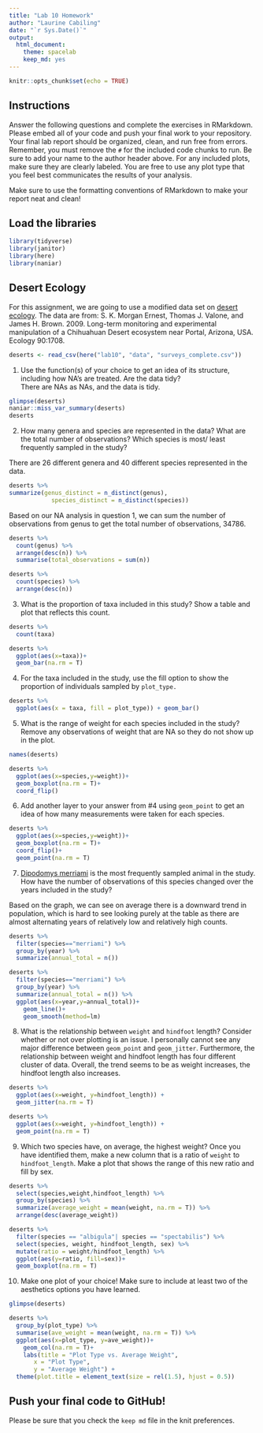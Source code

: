```yaml
---
title: "Lab 10 Homework"
author: "Laurine Cabiling"
date: "`r Sys.Date()`"
output:
  html_document: 
    theme: spacelab
    keep_md: yes
---
```


```r
knitr::opts_chunk$set(echo = TRUE)
```

## Instructions
Answer the following questions and complete the exercises in RMarkdown. Please embed all of your code and push your final work to your repository. Your final lab report should be organized, clean, and run free from errors. Remember, you must remove the `#` for the included code chunks to run. Be sure to add your name to the author header above. For any included plots, make sure they are clearly labeled. You are free to use any plot type that you feel best communicates the results of your analysis.  

Make sure to use the formatting conventions of RMarkdown to make your report neat and clean!  

## Load the libraries
```r
library(tidyverse)
library(janitor)
library(here)
library(naniar)
``` 

## Desert Ecology
For this assignment, we are going to use a modified data set on [desert ecology](http://esapubs.org/archive/ecol/E090/118/). The data are from: S. K. Morgan Ernest, Thomas J. Valone, and James H. Brown. 2009. Long-term monitoring and experimental manipulation of a Chihuahuan Desert ecosystem near Portal, Arizona, USA. Ecology 90:1708.
```r
deserts <- read_csv(here("lab10", "data", "surveys_complete.csv"))
```

1. Use the function(s) of your choice to get an idea of its structure, including how NA's are treated. Are the data tidy?  
There are NAs as NAs, and the data is tidy. 
```r
glimpse(deserts)
naniar::miss_var_summary(deserts)
deserts
```

2. How many genera and species are represented in the data? What are the total number of observations? Which species is most/ least frequently sampled in the study?

There are 26 different genera and 40 different species represented in the data.
```r
deserts %>% 
summarize(genus_distinct = n_distinct(genus),
            species_distinct = n_distinct(species))
```
Based on our NA analysis in question 1, we can sum the number of observations from genus to get the total number of observations, 34786.  
```r
deserts %>% 
  count(genus) %>% 
  arrange(desc(n)) %>% 
  summarise(total_observations = sum(n))
```

```r
deserts %>% 
  count(species) %>% 
  arrange(desc(n)) 
```

3. What is the proportion of taxa included in this study? Show a table and plot that reflects this count.
```r
deserts %>% 
  count(taxa)
```

```r
deserts %>% 
  ggplot(aes(x=taxa))+
  geom_bar(na.rm = T)
```

4. For the taxa included in the study, use the fill option to show the proportion of individuals sampled by `plot_type.`
```r
deserts %>% 
  ggplot(aes(x = taxa, fill = plot_type)) + geom_bar() 
```

5. What is the range of weight for each species included in the study? Remove any observations of weight that are NA so they do not show up in the plot.
```r
names(deserts)
```

```r
deserts %>% 
  ggplot(aes(x=species,y=weight))+
  geom_boxplot(na.rm = T)+
  coord_flip()
```

6. Add another layer to your answer from #4 using `geom_point` to get an idea of how many measurements were taken for each species.
```r
deserts %>% 
  ggplot(aes(x=species,y=weight))+
  geom_boxplot(na.rm = T)+
  coord_flip()+
  geom_point(na.rm = T)
```

7. [Dipodomys merriami](https://en.wikipedia.org/wiki/Merriam's_kangaroo_rat) is the most frequently sampled animal in the study. How have the number of observations of this species changed over the years included in the study?

Based on the graph, we can see on average there is a downward trend in population, which is hard to see looking purely at the table as there are almost alternating years of relatively low and relatively high counts. 
```r
deserts %>% 
  filter(species=="merriami") %>% 
  group_by(year) %>% 
  summarize(annual_total = n())
```
```r
deserts %>% 
  filter(species=="merriami") %>% 
  group_by(year) %>% 
  summarize(annual_total = n()) %>% 
  ggplot(aes(x=year,y=annual_total))+
    geom_line()+
    geom_smooth(method=lm)
```

8. What is the relationship between `weight` and `hindfoot` length? Consider whether or not over plotting is an issue.
I personally cannot see any major difference between `geom_point` and `geom_jitter`. Furthermore, the relationship between weight and hindfoot length has four different cluster of data. Overall, the trend seems to be as weight increases, the hindfoot length also increases. 
```r
deserts %>% 
  ggplot(aes(x=weight, y=hindfoot_length)) +
  geom_jitter(na.rm = T)
```
```r
deserts %>% 
  ggplot(aes(x=weight, y=hindfoot_length)) +
  geom_point(na.rm = T)
```

9. Which two species have, on average, the highest weight? Once you have identified them, make a new column that is a ratio of `weight` to `hindfoot_length`. Make a plot that shows the range of this new ratio and fill by sex.
```r
deserts %>% 
  select(species,weight,hindfoot_length) %>% 
  group_by(species) %>% 
  summarize(average_weight = mean(weight, na.rm = T)) %>% 
  arrange(desc(average_weight))
```
```r
deserts %>% 
  filter(species == "albigula"| species == "spectabilis") %>% 
  select(species, weight, hindfoot_length, sex) %>% 
  mutate(ratio = weight/hindfoot_length) %>% 
  ggplot(aes(y=ratio, fill=sex))+
  geom_boxplot(na.rm = T)
```

10. Make one plot of your choice! Make sure to include at least two of the aesthetics options you have learned.
```r
glimpse(deserts)
```
```r
deserts %>% 
  group_by(plot_type) %>% 
  summarise(ave_weight = mean(weight, na.rm = T)) %>% 
  ggplot(aes(x=plot_type, y=ave_weight))+
    geom_col(na.rm = T)+
    labs(title = "Plot Type vs. Average Weight",
       x = "Plot Type",
       y = "Average Weight") +
  theme(plot.title = element_text(size = rel(1.5), hjust = 0.5))
```


## Push your final code to GitHub!
Please be sure that you check the `keep md` file in the knit preferences. 